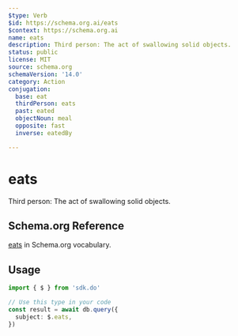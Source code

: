 ```yaml
---
$type: Verb
$id: https://schema.org.ai/eats
$context: https://schema.org.ai
name: eats
description: Third person: The act of swallowing solid objects.
status: public
license: MIT
source: schema.org
schemaVersion: '14.0'
category: Action
conjugation:
  base: eat
  thirdPerson: eats
  past: eated
  objectNoun: meal
  opposite: fast
  inverse: eatedBy

---
```


# eats

Third person: The act of swallowing solid objects.

## Schema.org Reference

[eats](https://schema.org/EatAction) in Schema.org vocabulary.

## Usage

```typescript
import { $ } from 'sdk.do'

// Use this type in your code
const result = await db.query({
  subject: $.eats,
})
```
